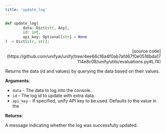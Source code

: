 ```yaml
---
title: 'update_log'
---
```


```python
def update_log(
        data: Dict[str, Any],
        id: int,
        api_key: Optional[str] = None
) -> Dict[str, str]:
```

<p align="right">[source code](https://github.com/unifyai/unify/tree/4ee66c16a4f0ab7afd67f0e0516bda17114e8c08/unify/utils/evaluations.py#L74)</p>

Returns the data (id and values) by querying the data based on their values.

**Arguments**:

- `data` - The data to log into the console.
- `id` - The log id to update with extra data.
- `api_key` - If specified, unify API key to be used. Defaults to the value in the



**Returns**:

A message indicating whether the log was successfully updated.